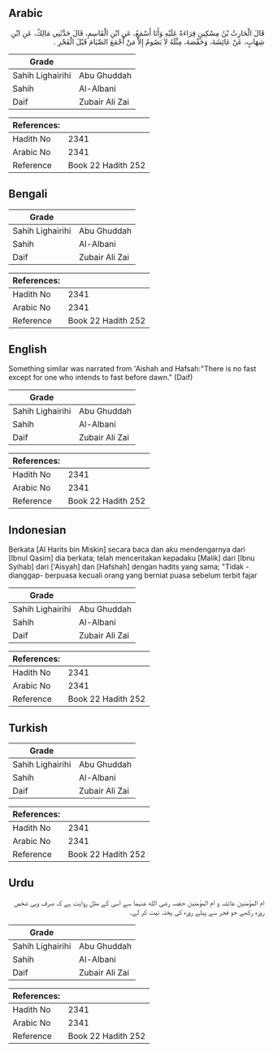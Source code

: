 ## Arabic


<div dir="rtl" lang="ar" style={{fontSize:'larger',backgroundColor:'#f8f9fa',padding:20}}>
قَالَ الْحَارِثُ بْنُ مِسْكِينٍ قِرَاءَةً عَلَيْهِ وَأَنَا أَسْمَعُ، عَنِ ابْنِ الْقَاسِمِ، قَالَ حَدَّثَنِي مَالِكٌ، عَنِ ابْنِ شِهَابٍ، عَنْ عَائِشَةَ، وَحَفْصَةَ، مِثْلَهُ لاَ يَصُومُ إِلاَّ مَنْ أَجْمَعَ الصِّيَامَ قَبْلَ الْفَجْرِ ‏.‏
</div>
<div style={{backgroundColor:'#f8f9fa',padding:20, marginBottom: 10}}><table> <thead> <tr> <th>Grade</th> <th></th> </tr> </thead> <tbody> <tr><td>Sahih Lighairihi</td><td>Abu Ghuddah</td></tr><tr><td>Sahih</td><td>Al-Albani</td></tr><tr><td>Daif</td><td>Zubair Ali Zai</td></tr></tbody></table><table> <thead> <tr> <th>References:</th> <th></th> </tr> </thead> <tbody><tr><td>Hadith No</td><td>2341</td></tr><tr><td>Arabic No</td><td>2341</td></tr><tr><td>Reference</td><td>Book 22 Hadith 252</td></tr></tbody></table></div>

## Bengali


<div dir="ltr" lang="bn" style={{fontSize:'larger',backgroundColor:'#f8f9fa',padding:20}}>

</div>
<div style={{backgroundColor:'#f8f9fa',padding:20, marginBottom: 10}}><table> <thead> <tr> <th>Grade</th> <th></th> </tr> </thead> <tbody> <tr><td>Sahih Lighairihi</td><td>Abu Ghuddah</td></tr><tr><td>Sahih</td><td>Al-Albani</td></tr><tr><td>Daif</td><td>Zubair Ali Zai</td></tr></tbody></table><table> <thead> <tr> <th>References:</th> <th></th> </tr> </thead> <tbody><tr><td>Hadith No</td><td>2341</td></tr><tr><td>Arabic No</td><td>2341</td></tr><tr><td>Reference</td><td>Book 22 Hadith 252</td></tr></tbody></table></div>

## English


<div dir="ltr" lang="en" style={{fontSize:'larger',backgroundColor:'#f8f9fa',padding:20}}>
Something similar was narrated from 'Aishah and Hafsah:"There is no fast except for one who intends to fast before dawn." (Daif)
</div>
<div style={{backgroundColor:'#f8f9fa',padding:20, marginBottom: 10}}><table> <thead> <tr> <th>Grade</th> <th></th> </tr> </thead> <tbody> <tr><td>Sahih Lighairihi</td><td>Abu Ghuddah</td></tr><tr><td>Sahih</td><td>Al-Albani</td></tr><tr><td>Daif</td><td>Zubair Ali Zai</td></tr></tbody></table><table> <thead> <tr> <th>References:</th> <th></th> </tr> </thead> <tbody><tr><td>Hadith No</td><td>2341</td></tr><tr><td>Arabic No</td><td>2341</td></tr><tr><td>Reference</td><td>Book 22 Hadith 252</td></tr></tbody></table></div>

## Indonesian


<div dir="ltr" lang="id" style={{fontSize:'larger',backgroundColor:'#f8f9fa',padding:20}}>
Berkata [Al Harits bin Miskin] secara baca dan aku mendengarnya dari [Ibnul Qasim] dia berkata; telah menceritakan kepadaku [Malik] dari [Ibnu Syihab] dari ['Aisyah] dan [Hafshah] dengan hadits yang sama; "Tidak -dianggap- berpuasa kecuali orang yang berniat puasa sebelum terbit fajar
</div>
<div style={{backgroundColor:'#f8f9fa',padding:20, marginBottom: 10}}><table> <thead> <tr> <th>Grade</th> <th></th> </tr> </thead> <tbody> <tr><td>Sahih Lighairihi</td><td>Abu Ghuddah</td></tr><tr><td>Sahih</td><td>Al-Albani</td></tr><tr><td>Daif</td><td>Zubair Ali Zai</td></tr></tbody></table><table> <thead> <tr> <th>References:</th> <th></th> </tr> </thead> <tbody><tr><td>Hadith No</td><td>2341</td></tr><tr><td>Arabic No</td><td>2341</td></tr><tr><td>Reference</td><td>Book 22 Hadith 252</td></tr></tbody></table></div>

## Turkish


<div dir="ltr" lang="tr" style={{fontSize:'larger',backgroundColor:'#f8f9fa',padding:20}}>

</div>
<div style={{backgroundColor:'#f8f9fa',padding:20, marginBottom: 10}}><table> <thead> <tr> <th>Grade</th> <th></th> </tr> </thead> <tbody> <tr><td>Sahih Lighairihi</td><td>Abu Ghuddah</td></tr><tr><td>Sahih</td><td>Al-Albani</td></tr><tr><td>Daif</td><td>Zubair Ali Zai</td></tr></tbody></table><table> <thead> <tr> <th>References:</th> <th></th> </tr> </thead> <tbody><tr><td>Hadith No</td><td>2341</td></tr><tr><td>Arabic No</td><td>2341</td></tr><tr><td>Reference</td><td>Book 22 Hadith 252</td></tr></tbody></table></div>

## Urdu


<div dir="rtl" lang="ur" style={{fontSize:'larger',backgroundColor:'#f8f9fa',padding:20}}>
ام المؤمنین عائشہ و ام المؤمنین حفصہ رضی الله عنہما سے اسی کے مثل روایت ہے کہ صرف وہی شخص روزہ رکھے جو فجر سے پہلے روزہ کی پختہ نیت کر لے۔
</div>
<div style={{backgroundColor:'#f8f9fa',padding:20, marginBottom: 10}}><table> <thead> <tr> <th>Grade</th> <th></th> </tr> </thead> <tbody> <tr><td>Sahih Lighairihi</td><td>Abu Ghuddah</td></tr><tr><td>Sahih</td><td>Al-Albani</td></tr><tr><td>Daif</td><td>Zubair Ali Zai</td></tr></tbody></table><table> <thead> <tr> <th>References:</th> <th></th> </tr> </thead> <tbody><tr><td>Hadith No</td><td>2341</td></tr><tr><td>Arabic No</td><td>2341</td></tr><tr><td>Reference</td><td>Book 22 Hadith 252</td></tr></tbody></table></div>